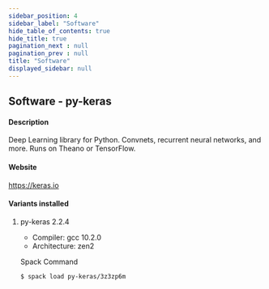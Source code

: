 ```yaml
---
sidebar_position: 4
sidebar_label: "Software"
hide_table_of_contents: true
hide_title: true
pagination_next : null
pagination_prev : null
title: "Software"
displayed_sidebar: null
---
```


## Software - py-keras


#### Description
Deep Learning library for Python. Convnets, recurrent neural networks, and more. Runs on Theano or TensorFlow.

#### Website
https://keras.io

#### Variants installed

1. py-keras 2.2.4

    - Compiler: gcc 10.2.0
    - Architecture: zen2

    Spack Command
    ```bash
    $ spack load py-keras/3z3zp6m
    ```
